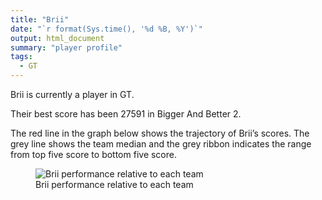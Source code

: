 ```yaml
---
title: "Brii"
date: "`r format(Sys.time(), '%d %B, %Y')`"
output: html_document
summary: "player profile"
tags:
  - GT
---
```


Brii is currently a player in GT.

Their best score has been 27591 in Bigger And Better 2.

The red line in the graph below shows the trajectory of Brii's scores. The grey line shows the team median and the grey ribbon indicates the range from top five score to bottom five score.

![Brii performance relative to each team](Brii.jpg)
